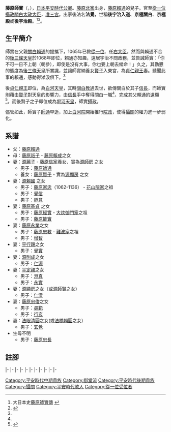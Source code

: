 '''藤原師實'''（{{lang-ja|'''ふじわら の もろざね'''}}，{{bd|1042年||1101年}}），[[日本|日本]][[平安時代|平安時代]][[公卿|公卿]]。[[藤原北家|藤原北家]]出身，[[藤原賴通|藤原賴通]]的兒子。官至[[從一位|從一位]][[攝政|攝政]][[關白|關白]][[太政大臣|太政大臣]]，[[准三宮|准三宮]]。出家後法名'''法覺'''，世稱'''後宇治入道'''、'''京極關白'''、'''京極殿'''或'''後宇治殿'''。<ref name="DaiNippon">大日本史[http://miko.org/~uraki/kuon/furu/text/dainihonsi/dns142.htm#01 藤原師實傳] {{Wayback|url=http://miko.org/~uraki/kuon/furu/text/dainihonsi/dns142.htm#01 |date=20200802045200 }}</ref><ref name="kukyo">{{Cite web |url=http://www.geocities.jp/okugesan_com/fujiwaranomichinaga.htm#raitsuu_hujiwara |title=公卿類別譜 |access-date=2011-01-01 |archive-url=https://web.archive.org/web/20110526103237/http://www.geocities.jp/okugesan_com/fujiwaranomichinaga.htm#raitsuu_hujiwara |archive-date=2011-05-26 |dead-url=yes }}</ref>。

==生平簡介==

師實在父親[[關白|關白]][[藤原賴通|賴通]]的提攜下，1065年已敘[[從一位|從一位]]、任[[右大臣|右大臣]]。然而與賴通不合的[[後三條天皇|後三條天皇]]於1068年即位，賴通亦知趣，遠居宇治不問政務，並告誡師實：「你不可一日不上朝（朝參），即使是沒有大事，你也要上朝去候命！」久之，其勤懇的態度為[[後三條天皇|後三條天皇]]所賞識，並讓師實納養女[[藤原賢子|賢子]]入東宮，為[[白河天皇|貞仁親王]]妻。聽聞此事的賴通，感動得涕淚俱下。<ref name="DaiNippon" />

後[[白河天皇|貞仁親王]]即位，為[[白河天皇|白河天皇]]，其時[[關白|關白]][[藤原教通|教通]]去世，欲傳關白於其子[[藤原信長|信長]]，而師實則藉由[[藤原賢子|賢子]]對天皇的影響力，由[[藤原信長|信長]]手中奪得關白一職<ref name="DaiNippon" />，完成其父賴通的遺願<ref>{{Cite web |url=http://miko.org/~uraki/kuon/furu/text/dainihonsi/dns138.htm#02 |title=藤原賴通傳 |access-date=2011-01-01 |archive-date=2021-03-23 |archive-url=https://web.archive.org/web/20210323053952/https://miko.org/~uraki/kuon/furu/text/dainihonsi/dns138.htm#02 |dead-url=no }}</ref>。而後賢子之子即位成為[[堀河天皇|堀河天皇]]，師實[[攝政|攝政]]。

儘管如此，師實子[[藤原師通|師通]]早逝，加上[[白河天皇|白河院]]開始推行[[院政|院政]]，使得[[攝關|攝關]]的權力進一步弱化。

==系譜==

*父：[[藤原賴通|藤原賴通]]
*母：[[藤原祇子|藤原祇子]] - [[藤原賴成|藤原賴成]]之女
*妻：[[源麗子|源麗子]] - [[藤原信家|藤原信家]]養女、實為[[源師房|源師房]] 之女
**男子：[[藤原師通|藤原師通]]
**養女：[[藤原賢子|藤原賢子]] - 實為[[源顯房|源顯房]] 之女
*妻：[[源賴國|源賴國]] 之女
**男子：[[藤原家忠|藤原家忠]]（1062-1136） - [[花山院家|花山院家]]之祖
**男子：[[覺信|覺信]]
**男子：[[靜意|靜意]]
*妻：[[藤原基貞|藤原基貞]] 之女
**男子：[[藤原經實|藤原經實]] - [[大炊御門家|大炊御門家]]之祖
**男子：[[藤原能實|藤原能實]]
*妻：[[藤原永業|藤原永業]]之女
**男子：[[藤原忠教|藤原忠教]] - [[難波家|難波家]]之祖
**男子：[[增智|增智]]
*妻：[[平行親|平行親]]之女
**男子：[[覺實|覺實]]
*妻：[[源則成|源則成]]之女
**男子：[[仁源|仁源]]
*妻：[[平定親|平定親]]之女
**男子：[[澄真|澄真]]
**男子：[[永實|永實]]
*妻：[[源顯房|源顯房]]之女（或[[源師賢|源師賢]]之女）
**男子：[[仁澄|仁澄]]
*妻：[[藤原忠俊|藤原忠俊]]之女
**男子：[[尋範|尋範]]
**男子：[[行玄|行玄]]
*妻：[[法眼|法眼]][[清圓|清圓]]之女(或[[法橋|法橋]][[賴圓|賴圓]]之女）
**男子：[[玄覺|玄覺]]
*生母不明
**男子：[[藤原忠長|藤原忠長]]

==註腳==
{{reflist}}
{{start box|width=auto}}
{{s-pre}}
|-
{{s-before|[[藤原教通|藤原教通]]}}
{{s-title|[[藤氏長者|藤氏長者]]|1075年11月6日－1094年3月27日}}
{{s-after|[[藤原師通|藤原師通]]}}
|-
{{s-off}}
|-
{{s-before|rows=2|[[藤原賴宗|藤原賴宗]]}}
{{s-title|[[內大臣|內大臣]]|1060年8月15日－1065年7月8日}}
{{s-after|rows=2|[[源師房|源師房]]}}
|-
{{s-title|[[右大臣|右大臣]]|1065年7月8日－1069年9月10日}}
|-
{{s-before|rows=2|藤原教通}}
{{s-title|[[左大臣|左大臣]]|1069年9月10日－1083年2月8日}}
{{s-after|{{link-ja|源俊房|源俊房}}}}
|-
{{s-title|rows=2|[[攝政關白列表|關白]]|1075年11月25日－1087年1月3日<br>1091年1月12日－1094年3月27日}}
{{s-vacant||next=自己}}
|-
{{s-vacant||last=自己}}
{{s-after|藤原師通}}
|-
{{s-vacant||last=[[藤原賴通|藤原賴通]]}}
{{s-title|[[攝政關白列表|攝政]]|1087年1月3日－1091年1月12日}}
{{s-vacant|rows=2||next=[[藤原忠實|藤原忠實]]}}
|-
{{s-vacant||last={{link-ja|藤原信長|藤原信長}}}}
{{s-title|[[太政大臣|太政大臣]]|1089年1月28日－1089年6月6日}}
|-
{{s-mil}}
|-
{{s-before|藤原教通}}
{{s-title|{{link-ja|近衛大將|近衛大将|左大將}}|1062年6月2日－1075年12月7日}}
{{s-after|源師房}}
{{end box}}
{{藤原氏長者}}
{{歷代關白}}
{{日本的攝政}}
{{歷代太政大臣}}
[[Category:平安時代中期貴族|Category:平安時代中期貴族]]
[[Category:御堂流|Category:御堂流]]
[[Category:平安時代後期貴族|Category:平安時代後期貴族]]
[[Category:攝關|Category:攝關]]
[[Category:平安時代歌人|Category:平安時代歌人]]
[[Category:從一位受位者|Category:從一位受位者]]